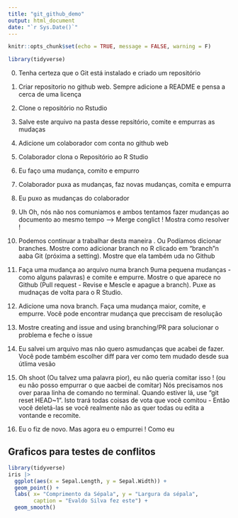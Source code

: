 ```yaml
---
title: "git_github_demo"
output: html_document
date: "`r Sys.Date()`"
---
```


```r
knitr::opts_chunk$set(echo = TRUE, message = FALSE, warning = F)
```

```r
library(tidyverse)
```

0.  Tenha certeza que o Git está instalado e criado um repositório

1.  Criar repositorio no github web. Sempre adicione a README e pensa a cerca de uma licença

2.  Clone o repositório no Rstudio

3.  Salve este arquivo na pasta desse repsitório, comite e empurras as mudaças

4.  Adicione um colaborador com conta no github web

5.  Colaborador clona o Repositório ao R Studio

6.  Eu faço uma mudança, comito e empurro

7.  Colaborador puxa as mudanças, faz novas mudanças, comita e empurra

8.  Eu puxo as mudanças do colaborador

9.  Uh Oh, nós não nos comuniamos e ambos tentamos fazer mudanças ao documento ao mesmo tempo --\> Merge conglict ! Mostra como resolver !

10. Podemos continuar a trabalhar desta maneira . Ou Podíamos dicionar branches. Mostre como adicionar branch no R clicado em "branch"n aaba Git (próxima a setting). Mostre que ela também uda no Github

11. Faça uma mudança ao arquivo numa branch 9uma pequena mudanças - como alguns palavras) e comite e empurre. Mostre o que aparece no Github (Pull request - Revise e Mescle e apague a branch). Puxe as mudnaças de volta para o R Studio.

12. Adicione uma nova branch. Faça uma mudança maior, comite, e empurre. Você pode encontrar mudança que preccisam de resolução

13. Mostre creating and issue and using branching/PR para solucionar o problema e feche o issue

14. Eu salvei um arquivo mas não quero asmudanças que acabei de fazer. Você pode também escolher diff para ver como tem mudado desde sua útlima vesão

15. Oh shoot (Ou talvez uma palavra pior), eu não queria comitar isso ! (ou eu não posso empurrar o que aacbei de comitar) Nós precisamos nos over paraa linha de comando no terminal. Quando estiver lá, use "git reset HEAD~1". Isto trará todas coisas de vota que você comitou - Então você deletá-las se você realmente não as quer todas ou edita a vontande e recomite.




16. Eu o fiz de novo. Mas agora eu o empurrei ! Como eu 






## Graficos para testes de conflitos

```r
library(tidyverse)
iris |> 
  ggplot(aes(x = Sepal.Length, y = Sepal.Width)) +
  geom_point() +
  labs( x= "Comprimento da Sépala", y = "Largura da sépala",
        caption = "Evaldo Silva fez este") +
  geom_smooth()
```
